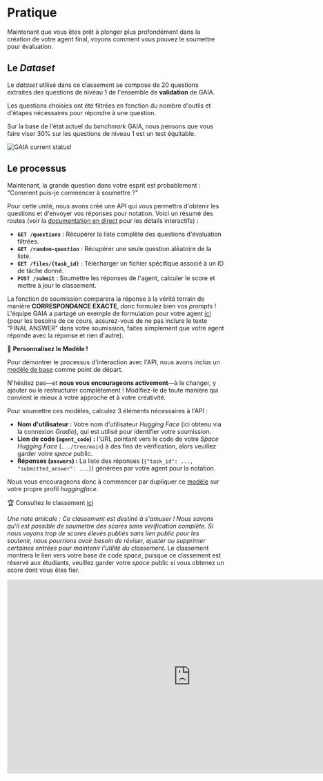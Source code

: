 # Pratique

Maintenant que vous êtes prêt à plonger plus profondément dans la création de votre agent final, voyons comment vous pouvez le soumettre pour évaluation.

## Le *Dataset* 

Le *dataset* utilisé dans ce classement se compose de 20 questions extraites des questions de niveau 1 de l'ensemble de **validation** de GAIA. 

Les questions choisies ont été filtrées en fonction du nombre d'outils et d'étapes nécessaires pour répondre à une question.

Sur la base de l'état actuel du *benchmark* GAIA, nous pensons que vous faire viser 30% sur les questions de niveau 1 est un test équitable.

<img src="https://huggingface.co/datasets/agents-course/course-images/resolve/main/en/unit4/leaderboard%20GAIA%2024%3A04%3A2025.png" alt="GAIA current status!" />

## Le processus 

Maintenant, la grande question dans votre esprit est probablement : "Comment puis-je commencer à soumettre ?"

Pour cette unité, nous avons créé une API qui vous permettra d'obtenir les questions et d'envoyer vos réponses pour notation.
Voici un résumé des routes (voir la [documentation en direct](https://agents-course-unit4-scoring.hf.space/docs) pour les détails interactifs) :

* **`GET /questions`** : Récupérer la liste complète des questions d'évaluation filtrées.
* **`GET /random-question`** : Récupérer une seule question aléatoire de la liste.
* **`GET /files/{task_id}`** : Télécharger un fichier spécifique associé à un ID de tâche donné.
* **`POST /submit`** : Soumettre les réponses de l'agent, calculer le score et mettre à jour le classement.

La fonction de soumission comparera la réponse à la vérité terrain de manière **CORRESPONDANCE EXACTE**, donc formulez bien vos *prompts* ! L'équipe GAIA a partagé un exemple de formulation pour votre agent [ici](https://huggingface.co/spaces/gaia-benchmark/leaderboard) (pour les besoins de ce cours, assurez-vous de ne pas inclure le texte "FINAL ANSWER" dans votre soumission, faites simplement que votre agent réponde avec la réponse et rien d'autre).

🎨 **Personnalisez le Modèle !**

Pour démontrer le processus d'interaction avec l'API, nous avons inclus un [modèle de base](https://huggingface.co/spaces/agents-course/Final_Assignment_Template) comme point de départ.

N'hésitez pas—et **nous vous encourageons activement**—à le changer, y ajouter ou le restructurer complètement ! Modifiez-le de toute manière qui convient le mieux à votre approche et à votre créativité.

Pour soumettre ces modèles, calculez 3 éléments nécessaires à l'API :

* **Nom d'utilisateur :** Votre nom d'utilisateur *Hugging Face* (ici obtenu via la connexion *Gradio*), qui est utilisé pour identifier votre soumission.
* **Lien de code (`agent_code`) :** l'URL pointant vers le code de votre *Space* *Hugging Face* (`.../tree/main`) à des fins de vérification, alors veuillez garder votre *space* public.
* **Réponses (`answers`) :** La liste des réponses (`{"task_id": ..., "submitted_answer": ...}`) générées par votre agent pour la notation.

Nous vous encourageons donc à commencer par dupliquer ce [modèle](https://huggingface.co/spaces/agents-course/Final_Assignment_Template) sur votre propre profil *huggingface*.

🏆 Consultez le classement [ici](https://huggingface.co/spaces/agents-course/Students_leaderboard)

*Une note amicale : Ce classement est destiné à s'amuser ! Nous savons qu'il est possible de soumettre des scores sans vérification complète. Si nous voyons trop de scores élevés publiés sans lien public pour les soutenir, nous pourrions avoir besoin de réviser, ajuster ou supprimer certaines entrées pour maintenir l'utilité du classement.*
Le classement montrera le lien vers votre base de code *space*, puisque ce classement est réservé aux étudiants, veuillez garder votre *space* public si vous obtenez un score dont vous êtes fier.
<iframe
	src="https://agents-course-students-leaderboard.hf.space"
	frameborder="0"
	width="850"
	height="450"
></iframe>